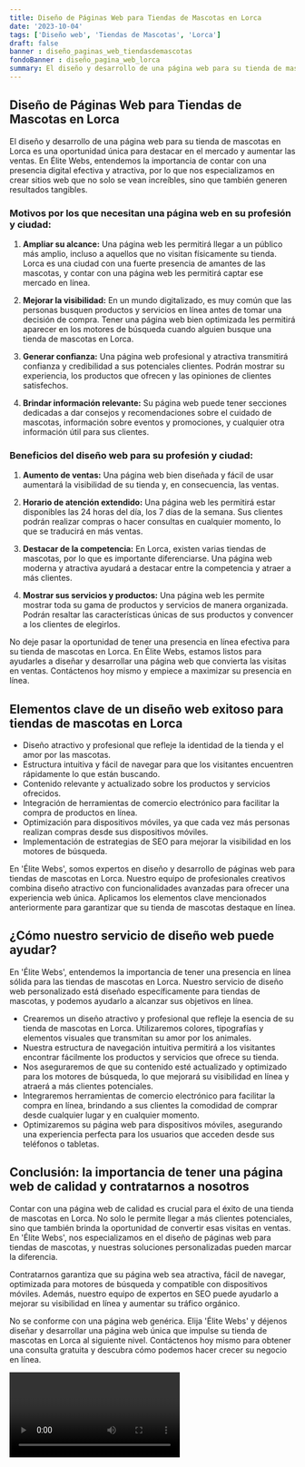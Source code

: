 ```yaml
---
title: Diseño de Páginas Web para Tiendas de Mascotas en Lorca
date: '2023-10-04'
tags: ['Diseño web', 'Tiendas de Mascotas', 'Lorca']
draft: false
banner : diseño_paginas_web_tiendasdemascotas
fondoBanner : diseño_pagina_web_lorca
summary: El diseño y desarrollo de una página web para su tienda de mascotas en Lorca es una oportunidad única para destacar en el mercado y aumentar las ventas. En Élite Webs, entendemos la importancia de contar con una presencia digital efectiva y atractiva, por lo que nos especializamos en crear sitios web que no solo se vean increíbles, sino que también generen resultados tangibles.
---
```


## Diseño de Páginas Web para Tiendas de Mascotas en Lorca

El diseño y desarrollo de una página web para su tienda de mascotas en Lorca es una oportunidad única para destacar en el mercado y aumentar las ventas. En Élite Webs, entendemos la importancia de contar con una presencia digital efectiva y atractiva, por lo que nos especializamos en crear sitios web que no solo se vean increíbles, sino que también generen resultados tangibles.

### Motivos por los que necesitan una página web en su profesión y ciudad:

1. **Ampliar su alcance:** Una página web les permitirá llegar a un público más amplio, incluso a aquellos que no visitan físicamente su tienda. Lorca es una ciudad con una fuerte presencia de amantes de las mascotas, y contar con una página web les permitirá captar ese mercado en línea.

2. **Mejorar la visibilidad:** En un mundo digitalizado, es muy común que las personas busquen productos y servicios en línea antes de tomar una decisión de compra. Tener una página web bien optimizada les permitirá aparecer en los motores de búsqueda cuando alguien busque una tienda de mascotas en Lorca.

3. **Generar confianza:** Una página web profesional y atractiva transmitirá confianza y credibilidad a sus potenciales clientes. Podrán mostrar su experiencia, los productos que ofrecen y las opiniones de clientes satisfechos.

4. **Brindar información relevante:** Su página web puede tener secciones dedicadas a dar consejos y recomendaciones sobre el cuidado de mascotas, información sobre eventos y promociones, y cualquier otra información útil para sus clientes.

### Beneficios del diseño web para su profesión y ciudad:

1. **Aumento de ventas:** Una página web bien diseñada y fácil de usar aumentará la visibilidad de su tienda y, en consecuencia, las ventas.

2. **Horario de atención extendido:** Una página web les permitirá estar disponibles las 24 horas del día, los 7 días de la semana. Sus clientes podrán realizar compras o hacer consultas en cualquier momento, lo que se traducirá en más ventas.

3. **Destacar de la competencia:** En Lorca, existen varias tiendas de mascotas, por lo que es importante diferenciarse. Una página web moderna y atractiva ayudará a destacar entre la competencia y atraer a más clientes.

4. **Mostrar sus servicios y productos:** Una página web les permite mostrar toda su gama de productos y servicios de manera organizada. Podrán resaltar las características únicas de sus productos y convencer a los clientes de elegirlos.

No deje pasar la oportunidad de tener una presencia en línea efectiva para su tienda de mascotas en Lorca. En Élite Webs, estamos listos para ayudarles a diseñar y desarrollar una página web que convierta las visitas en ventas. Contáctenos hoy mismo y empiece a maximizar su presencia en línea.

<GifSeo />

<Cta />

## Elementos clave de un diseño web exitoso para tiendas de mascotas en Lorca

- Diseño atractivo y profesional que refleje la identidad de la tienda y el amor por las mascotas.
- Estructura intuitiva y fácil de navegar para que los visitantes encuentren rápidamente lo que están buscando.
- Contenido relevante y actualizado sobre los productos y servicios ofrecidos.
- Integración de herramientas de comercio electrónico para facilitar la compra de productos en línea.
- Optimización para dispositivos móviles, ya que cada vez más personas realizan compras desde sus dispositivos móviles.
- Implementación de estrategias de SEO para mejorar la visibilidad en los motores de búsqueda.

En 'Élite Webs', somos expertos en diseño y desarrollo de páginas web para tiendas de mascotas en Lorca. Nuestro equipo de profesionales creativos combina diseño atractivo con funcionalidades avanzadas para ofrecer una experiencia web única. Aplicamos los elementos clave mencionados anteriormente para garantizar que su tienda de mascotas destaque en línea.

## ¿Cómo nuestro servicio de diseño web puede ayudar?

En 'Élite Webs', entendemos la importancia de tener una presencia en línea sólida para las tiendas de mascotas en Lorca. Nuestro servicio de diseño web personalizado está diseñado específicamente para tiendas de mascotas, y podemos ayudarlo a alcanzar sus objetivos en línea.

- Crearemos un diseño atractivo y profesional que refleje la esencia de su tienda de mascotas en Lorca. Utilizaremos colores, tipografías y elementos visuales que transmitan su amor por los animales.
- Nuestra estructura de navegación intuitiva permitirá a los visitantes encontrar fácilmente los productos y servicios que ofrece su tienda.
- Nos aseguraremos de que su contenido esté actualizado y optimizado para los motores de búsqueda, lo que mejorará su visibilidad en línea y atraerá a más clientes potenciales.
- Integraremos herramientas de comercio electrónico para facilitar la compra en línea, brindando a sus clientes la comodidad de comprar desde cualquier lugar y en cualquier momento.
- Optimizaremos su página web para dispositivos móviles, asegurando una experiencia perfecta para los usuarios que acceden desde sus teléfonos o tabletas.

## Conclusión: la importancia de tener una página web de calidad y contratarnos a nosotros

Contar con una página web de calidad es crucial para el éxito de una tienda de mascotas en Lorca. No solo le permite llegar a más clientes potenciales, sino que también brinda la oportunidad de convertir esas visitas en ventas. En 'Élite Webs', nos especializamos en el diseño de páginas web para tiendas de mascotas, y nuestras soluciones personalizadas pueden marcar la diferencia.

Contratarnos garantiza que su página web sea atractiva, fácil de navegar, optimizada para motores de búsqueda y compatible con dispositivos móviles. Además, nuestro equipo de expertos en SEO puede ayudarlo a mejorar su visibilidad en línea y aumentar su tráfico orgánico.

No se conforme con una página web genérica. Elija 'Élite Webs' y déjenos diseñar y desarrollar una página web única que impulse su tienda de mascotas en Lorca al siguiente nivel. Contáctenos hoy mismo para obtener una consulta gratuita y descubra cómo podemos hacer crecer su negocio en línea.

<Video />

<CtaBot job='Tiendas de Mascotas' city='Lorca'/>

<Gmaps query='Lorca+españa+maps' />